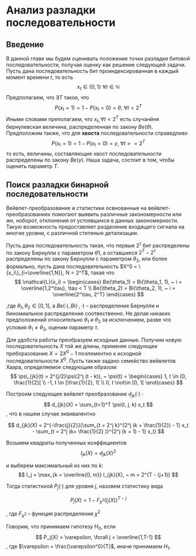 # Aнализ разладки последовательности
## Введение
В данной главе мы будем оценивать положение точки разладки битовой последовательности, получая оценку как решение следующей задачи. Пусть дана последовательность бит проиндексированная в каждый момент времени $t$, то есть
  $$ x_t \in \{ 0, 1\} ~ \forall t \in \mathbb{N} $$
Предполагаем, что $\exists T$ такое, что
  $$P(x_t = 1) = 1 - P(x_t = 0) = \theta, ~ \forall t < 2^T$$
Иными словами преполагаем, что $x_t, \forall t < 2^T$ есть случанйня бернулевская величина, распределенная по закону $Be(\theta)$. Предположим также, что для __хвоста__ последовательности справедливо
  $$P(x_t = 1) = 1 - P(x_t = 0) = \gamma, ~ \forall t >= 2^T$$
то есть, величины, составляющие хвост последовательности распределены по закону $Be(\gamma)$.
Наша задача, состоит в том, чтобы оценить параметр $T$.

## Поиск разладки бинарной последовательности
Вейвлет-преобразование и статистики освнованные на вейвлет-преобразованиях помогают выявить различные закономерности или же, ноборот, отклонения от устоявшихся в данных закономерности. Такую возможность предоставляет разделение входящего сигнала на многие уровни, с различной степенью детализации.

Пусть дана последовательность такая, что первые $2^{\tau}$ бит распределены по закону Бернулли с параметром $\theta1$, а оставшиеся $2^T - 2^{\tau}$ распределены по закону Бернулли с параметром $\theta_2$, или более формально, пусть дана последовательность $X^0 = \{x_i\}_{i=\overline{1,N}}, N = 2^T$, такая что
$$
    \mathcal{L}(x_i) =
    \begin{cases}
      Be(\theta_1) = Bi(\theta_1, 1), ~ i = \overline{1,2^\tau}, \tau < T \\
      Be(\theta_2) = Bi(\theta_2, 1), ~ i = \overline{2^\tau, 2^T}
    \end{cases}
$$

,где $\theta_1, \theta_2 \in [0, 1]$, а $Be(\cdot), Bi(\cdot, \cdot)$ -- распределение Бернулли и биномиальное распределение соотвественно.
Не делая никаких предположений относительно $\theta_1$ и $\theta_2$ за исключением, разве что условия $\theta_1 \neq \theta_2$, оценим параметр $\tau$.

Для удобста работы преобразуем исходные данные. Получим новую последовательность $X$ той же длины, применяя следующее преборазование $X = 2X^0 - 1$ поэлементно к исходной последовательности $X^0$.
Пусть также задано семейство вейвлетов Хаара, определяемое следующим образом:
$$
  \psi_{jk}(t) = 2^{j/2}\psi(2^j (t - k)), ~
  \psi(t) = 
  \begin{cases}
    1, t \in [0, \frac{1}{2}[ \\
    -1, t \in [\frac{1}{2}, 1[ \\
    0, t \not\in [0, 1[
  \end{cases}
$$

Построим следующее вейвлет преобразование $d_{jk}(\cdot)$ :
$$
  d_{jk}(X) = \sum_{t=1}^T \psi(t, j, k)  x_t
$$,
что в нашем случае эквивалентно

$$
  d_{jk}(X) = 2^{-\frac{j}{2}}(\sum_{t = 2^j k}^{2^j (k + \frac{1}{2}) - 1} x_t - \sum_{t = 2^j (k+ \frac{1}{2} )}^{2^j (k + 1) - 1} x_t)
$$

Возьмем квадраты полученных коэффициентов
$$
  I_{jk}(X) = d_{jk}(X)^2
$$

и выберем максимальный из них по $k$:
$$
  I_j = \max_{k = \overline{0, m}} I_{jk}(X), ~ m = 2^{T - (j+1)}
$$

Тогда статисткиой $P_j(\cdot)$ для уровня $j$, назовем статистику вида

$$
  P_j(X) = 1 - F_{\chi^2}(I_j(X))^{T - j}
$$

, где $F_{\chi^2}$ -- функция распределения $\chi^2$

Говорим, что принимаем гипотезу $H_0$, если
$$
  P_j(X) > \varepsilon, \forall j = \overline{1,T-1}
$$
, где $\varepsilon = \frac{\varepsilon^0}{T}$,
иначе принимаем $H_1$.

